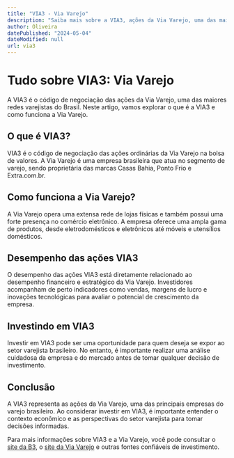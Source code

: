 ```yaml
---
title: "VIA3 - Via Varejo"
description: "Saiba mais sobre a VIA3, ações da Via Varejo, uma das maiores redes varejistas do Brasil."
author: Oliveira
datePublished: "2024-05-04"
dateModified: null
url: via3
---
```


# Tudo sobre VIA3: Via Varejo

A VIA3 é o código de negociação das ações da Via Varejo, uma das maiores redes varejistas do Brasil. Neste artigo, vamos explorar o que é a VIA3 e como funciona a Via Varejo.

## O que é VIA3?

VIA3 é o código de negociação das ações ordinárias da Via Varejo na bolsa de valores. A Via Varejo é uma empresa brasileira que atua no segmento de varejo, sendo proprietária das marcas Casas Bahia, Ponto Frio e Extra.com.br.

## Como funciona a Via Varejo?

A Via Varejo opera uma extensa rede de lojas físicas e também possui uma forte presença no comércio eletrônico. A empresa oferece uma ampla gama de produtos, desde eletrodomésticos e eletrônicos até móveis e utensílios domésticos.

## Desempenho das ações VIA3

O desempenho das ações VIA3 está diretamente relacionado ao desempenho financeiro e estratégico da Via Varejo. Investidores acompanham de perto indicadores como vendas, margens de lucro e inovações tecnológicas para avaliar o potencial de crescimento da empresa.

## Investindo em VIA3

Investir em VIA3 pode ser uma oportunidade para quem deseja se expor ao setor varejista brasileiro. No entanto, é importante realizar uma análise cuidadosa da empresa e do mercado antes de tomar qualquer decisão de investimento.

## Conclusão

A VIA3 representa as ações da Via Varejo, uma das principais empresas do varejo brasileiro. Ao considerar investir em VIA3, é importante entender o contexto econômico e as perspectivas do setor varejista para tomar decisões informadas.

Para mais informações sobre VIA3 e a Via Varejo, você pode consultar o [site da B3](http://www.b3.com.br/pt_br/), o [site da Via Varejo](https://ri.viavarejo.com.br/) e outras fontes confiáveis de investimento.
